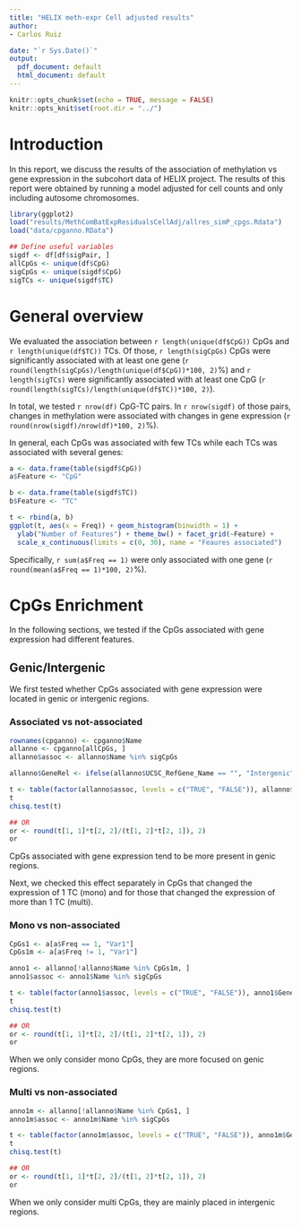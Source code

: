 ```yaml
---
title: "HELIX meth-expr Cell adjusted results"
author: 
- Carlos Ruiz 

date: "`r Sys.Date()`"
output:
  pdf_document: default
  html_document: default
---
```


```r
knitr::opts_chunk$set(echo = TRUE, message = FALSE)
knitr::opts_knit$set(root.dir = "../")

```

# Introduction

In this report, we discuss the results of the association of methylation vs gene expression in the subcohort data of HELIX project. The results of this report were obtained by running a model adjusted for cell counts and only including autosome chromosomes.

```r
library(ggplot2)
load("results/MethComBatExpResidualsCellAdj/allres_simP_cpgs.Rdata")
load("data/cpganno.RData")

## Define useful variables
sigdf <- df[df$sigPair, ]
allCpGs <- unique(df$CpG)
sigCpGs <- unique(sigdf$CpG)
sigTCs <- unique(sigdf$TC)
```


# General overview

We evaluated the association between `r length(unique(df$CpG))` CpGs and `r length(unique(df$TC))` TCs. Of those, `r length(sigCpGs)` CpGs were significantly associated with at least one gene (`r round(length(sigCpGs)/length(unique(df$CpG))*100, 2)`%) and `r length(sigTCs)` were significantly associated with at least one CpG (`r round(length(sigTCs)/length(unique(df$TC))*100, 2)`).

In total, we tested `r nrow(df)` CpG-TC pairs. In `r nrow(sigdf)` of those pairs, changes in methylation were associated with changes in gene expression (`r round(nrow(sigdf)/nrow(df)*100, 2)`%). 

In general, each CpGs was associated with few TCs while each TCs was associated with several genes: 

```r
a <- data.frame(table(sigdf$CpG))
a$Feature <- "CpG"

b <- data.frame(table(sigdf$TC))
b$Feature <- "TC"

t <- rbind(a, b)
ggplot(t, aes(x = Freq)) + geom_histogram(binwidth = 1) + 
  ylab("Number of Features") + theme_bw() + facet_grid(~Feature) + 
  scale_x_continuous(limits = c(0, 30), name = "Feaures associated")
```

Specifically, `r sum(a$Freq == 1)` were only associated with one gene (`r round(mean(a$Freq == 1)*100, 2)`%). 


# CpGs Enrichment

In the following sections, we tested if the CpGs associated with gene expression had different features.

## Genic/Intergenic

We first tested whether CpGs associated with gene expression were located in genic or intergenic regions.

### Associated vs not-associated

```r
rownames(cpganno) <- cpganno$Name
allanno <- cpganno[allCpGs, ]
allanno$assoc <- allanno$Name %in% sigCpGs

allanno$GeneRel <- ifelse(allanno$UCSC_RefGene_Name == "", "Intergenic", "Genic")

t <- table(factor(allanno$assoc, levels = c("TRUE", "FALSE")), allanno$GeneRel)
t
chisq.test(t)

## OR
or <- round(t[1, 1]*t[2, 2]/(t[1, 2]*t[2, 1]), 2)
or
```

CpGs associated with gene expression tend to be more present in genic regions.

Next, we checked this effect separately in CpGs that changed the expression of 1 TC (mono) and for those that changed the expression of more than 1 TC (multi). 

### Mono vs non-associated

```r
CpGs1 <- a[a$Freq == 1, "Var1"]
CpGs1m <- a[a$Freq != 1, "Var1"]

anno1 <- allanno[!allanno$Name %in% CpGs1m, ]
anno1$assoc <- anno1$Name %in% sigCpGs

t <- table(factor(anno1$assoc, levels = c("TRUE", "FALSE")), anno1$GeneRel)
t
chisq.test(t)

## OR
or <- round(t[1, 1]*t[2, 2]/(t[1, 2]*t[2, 1]), 2)
or
```

When we only consider mono CpGs, they are more focused on genic regions.


### Multi vs non-associated

```r
anno1m <- allanno[!allanno$Name %in% CpGs1, ]
anno1m$assoc <- anno1m$Name %in% sigCpGs

t <- table(factor(anno1m$assoc, levels = c("TRUE", "FALSE")), anno1m$GeneRel)
t
chisq.test(t)

## OR
or <- round(t[1, 1]*t[2, 2]/(t[1, 2]*t[2, 1]), 2)
or

```

When we only consider multi CpGs, they are mainly placed in intergenic regions.
